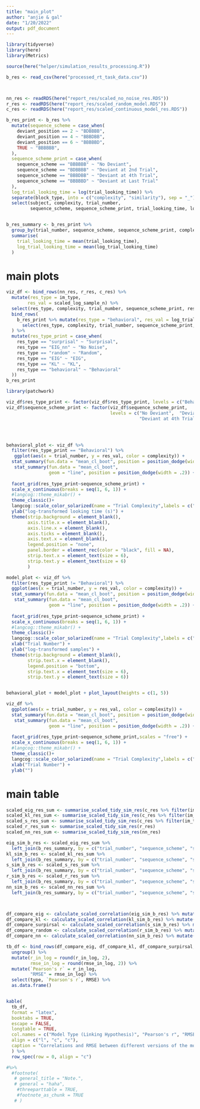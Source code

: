 ```yaml
---
title: "main_plot"
author: "anjie & gal"
date: "1/20/2022"
output: pdf_document
---
```


```r

library(tidyverse)
library(here)
library(Metrics)

source(here("helper/simulation_results_processing.R"))

b_res <- read_csv(here("processed_rt_task_data.csv"))



nn_res <- readRDS(here("report_res/scaled_no_noise_res.RDS")) 
r_res <- readRDS(here("report_res/scaled_random_model.RDS"))
c_res <- readRDS(here("report_res/scaled_continuous_model_res.RDS"))

b_res_print <- b_res %>% 
  mutate(sequence_scheme = case_when(
    deviant_position == 2 ~ "BDBBBB", 
    deviant_position == 4 ~ "BBBDBB", 
    deviant_position == 6 ~ "BBBBBD", 
    TRUE ~ "BBBBBB", 
  ), 
  sequence_scheme_print = case_when(
    sequence_scheme == "BBBBBB" ~ "No Deviant", 
    sequence_scheme == "BDBBBB" ~ "Deviant at 2nd Trial", 
    sequence_scheme == "BBBDBB" ~ "Deviant at 4th Trial", 
    sequence_scheme == "BBBBBD" ~ "Deviant at Last Trial"
  ), 
  log_trial_looking_time = log(trial_looking_time)) %>% 
  separate(block_type, into = c("complexity", "similarity"), sep = "_") %>% 
  select(subject, complexity, trial_number, 
         sequence_scheme, sequence_scheme_print, trial_looking_time, log_trial_looking_time)


b_res_summary <- b_res_print %>% 
  group_by(trial_number, sequence_scheme, sequence_scheme_print, complexity) %>%
  summarise(
    trial_looking_time = mean(trial_looking_time), 
    log_trial_looking_time = mean(log_trial_looking_time)
  ) 

```


# main plots 

```r
viz_df <- bind_rows(nn_res, r_res, c_res) %>% 
  mutate(res_type = im_type, 
        res_val = scaled_log_sample_n) %>%
  select(res_type, complexity, trial_number, sequence_scheme_print, res_val) %>% 
  bind_rows(
    b_res_print %>% mutate(res_type = "behavioral", res_val = log_trial_looking_time) %>% 
      select(res_type, complexity, trial_number, sequence_scheme_print, res_val)
  ) %>% 
  mutate(res_type_print = case_when(
    res_type == "surprisal" ~ "Surprisal",
    res_type == "EIG_nn" ~ "No Noise", 
    res_type == "random" ~ "Random", 
    res_type == "EIG" ~ "EIG", 
    res_type == "KL" ~ "KL", 
    res_type == "behavioral" ~ "Behavioral"
  ))
b_res_print
```


```r


library(patchwork)

viz_df$res_type_print <- factor(viz_df$res_type_print, levels = c("Behavioral", "EIG", "KL", "Surprisal", "No Noise", "Random"))
viz_df$sequence_scheme_print <- factor(viz_df$sequence_scheme_print, 
                                       levels = c("No Deviant",  "Deviant at 2nd Trial", 
                                                  "Deviant at 4th Trial", "Deviant at Last Trial"))




behavioral_plot <- viz_df %>% 
  filter(res_type_print == "Behavioral") %>% 
   ggplot(aes(x = trial_number, y = res_val, color = complexity)) +
  stat_summary(fun.data = "mean_cl_boot", position = position_dodge(width = .2),  fatten = 0) + 
   stat_summary(fun.data = "mean_cl_boot",
                geom = "line", position = position_dodge(width = .2)) +
  
  facet_grid(res_type_print~sequence_scheme_print) +
  scale_x_continuous(breaks = seq(1, 6, 1)) + 
  #langcog::theme_mikabr() +
  theme_classic()+
  langcog::scale_color_solarized(name = "Trial Complexity",labels = c("Complex", "Simple")) + 
  ylab("log-transformed looking time (s)") + 
  theme(strip.background = element_blank(), 
        axis.title.x = element_blank(), 
        axis.line.x = element_blank(), 
        axis.ticks = element_blank(),
        axis.text.x = element_blank(),
        legend.position = "none", 
        panel.border = element_rec(color = "black", fill = NA), 
        strip.text.x = element_text(size = 6),
        strip.text.y = element_text(size = 6)
        )

model_plot <- viz_df %>% 
  filter(res_type_print != "Behavioral") %>% 
  ggplot(aes(x = trial_number, y = res_val, color = complexity)) +
  stat_summary(fun.data = "mean_cl_boot", position = position_dodge(width = .2),  fatten = 0) + 
   stat_summary(fun.data = "mean_cl_boot",
                geom = "line", position = position_dodge(width = .2)) +
  
  facet_grid(res_type_print~sequence_scheme_print) +
  scale_x_continuous(breaks = seq(1, 6, 1)) + 
  #langcog::theme_mikabr() +
  theme_classic()+
  langcog::scale_color_solarized(name = "Trial Complexity",labels = c("Complex", "Simple")) + 
  xlab("Trial Number") + 
  ylab("log-transformed samples") + 
  theme(strip.background = element_blank(), 
        strip.text.x = element_blank(),
        legend.position = "bottom", 
        strip.text.x = element_text(size = 6),
        strip.text.y = element_text(size = 6))


behavioral_plot + model_plot + plot_layout(heights = c(1, 5))
```

```r

viz_df %>% 
  ggplot(aes(x = trial_number, y = res_val, color = complexity)) +
  stat_summary(fun.data = "mean_cl_boot", position = position_dodge(width = .2)) + 
   stat_summary(fun.data = "mean_cl_boot",
                geom = "line", position = position_dodge(width = .2)) +
  
  facet_grid(res_type_print~sequence_scheme_print,scales = "free") +
  scale_x_continuous(breaks = seq(1, 6, 1)) + 
  #langcog::theme_mikabr() +
  theme_classic()+
  langcog::scale_color_solarized(name = "Trial Complexity",labels = c("Complex", "Simple")) + 
  xlab("Trial Number") + 
  ylab("")
```


# main table 

```r
scaled_eig_res_sum <- summarise_scaled_tidy_sim_res(c_res %>% filter(im_type == "EIG"))
scaled_kl_res_sum <- summarise_scaled_tidy_sim_res(c_res %>% filter(im_type == "KL"))
scaled_s_res_sum <- summarise_scaled_tidy_sim_res(c_res %>% filter(im_type == "surprisal"))
scaled_r_res_sum <- summarise_scaled_tidy_sim_res(r_res)
scaled_nn_res_sum <- summarise_scaled_tidy_sim_res(nn_res)

eig_sim_b_res <- scaled_eig_res_sum %>% 
  left_join(b_res_summary, by = c("trial_number", "sequence_scheme", "sequence_scheme_print", "complexity")) 
kl_sim_b_res <- scaled_kl_res_sum %>% 
  left_join(b_res_summary, by = c("trial_number", "sequence_scheme", "sequence_scheme_print", "complexity"))
s_sim_b_res <- scaled_s_res_sum %>% 
  left_join(b_res_summary, by = c("trial_number", "sequence_scheme", "sequence_scheme_print", "complexity"))
r_sim_b_res <- scaled_r_res_sum %>% 
  left_join(b_res_summary, by = c("trial_number", "sequence_scheme", "sequence_scheme_print", "complexity"))
nn_sim_b_res <- scaled_nn_res_sum %>% 
  left_join(b_res_summary, by = c("trial_number", "sequence_scheme", "sequence_scheme_print", "complexity"))



df_compare_eig <- calculate_scaled_correlation(eig_sim_b_res) %>% mutate(type = "Noisy Sampling Model (EIG)")
df_compare_kl <- calculate_scaled_correlation(kl_sim_b_res) %>% mutate(type = "Noisy Sampling Model (KL-divergence)")
df_compare_surpirsal <- calculate_scaled_correlation(s_sim_b_res) %>% mutate(type = "Noisy Sampling Model (Surprisal)")
df_compare_random <- calculate_scaled_correlation(r_sim_b_res) %>% mutate(type = "Random Sampling Model")
df_compare_nn <- calculate_scaled_correlation(nn_sim_b_res) %>% mutate(type = "No Noise Model (EIG)")

tb_df <- bind_rows(df_compare_eig, df_compare_kl, df_compare_surpirsal, df_compare_nn, df_compare_random) %>% 
  ungroup() %>% 
  mutate(r_in_log = round(r_in_log, 2), 
         rmse_in_log = round(rmse_in_log, 2)) %>% 
  mutate(`Pearson's r` = r_in_log, 
         "RMSE" = rmse_in_log) %>% 
  select(type, `Pearson's r`, RMSE) %>% 
  as.data.frame()


kable(
  tb_df,
  format = "latex",
  booktabs = TRUE,
  escape = FALSE,
  longtable = TRUE,
  col.names = c("Model Type (Linking Hypothesis)", "Pearson's r", "RMSE"),
  align = c("l", "c", "c"),
  caption = "Correlations and RMSE between different versions of the model and behavioral results"
  ) %>%
  row_spec(row = 0, align = "c") 
```


```r


#%>%
  #footnote(
   # general_title = "Note.",
   # general = "haha",
    #threeparttable = TRUE,
    #footnote_as_chunk = TRUE
   # )
```




